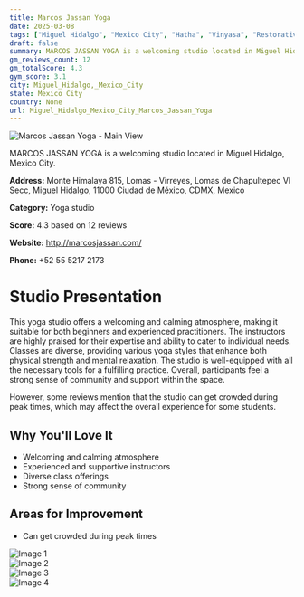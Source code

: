 ```yaml
---
title: Marcos Jassan Yoga
date: 2025-03-08
tags: ["Miguel Hidalgo", "Mexico City", "Hatha", "Vinyasa", "Restorative", "calm atmosphere", "community-focused", "Miguel Hidalgo, Mexico City"]  
draft: false
summary: MARCOS JASSAN YOGA is a welcoming studio located in Miguel Hidalgo, Mexico City.
gm_reviews_count: 12
gm_totalScore: 4.3
gym_score: 3.1
city: Miguel_Hidalgo,_Mexico_City
state: Mexico City
country: None
url: Miguel_Hidalgo_Mexico_City_Marcos_Jassan_Yoga
---
```


<div className="aspect-[16/9] relative my-8">
  <img 
    src="https://lh5.googleusercontent.com/p/AF1QipMisCPz9VHguMPO3u5epXqzffo5OZYNKYbFY21u=w1920-h1080-k-no"
    alt="Marcos Jassan Yoga - Main View"
    className="object-cover absolute inset-0 w-full h-full rounded-lg"
  />
</div>

MARCOS JASSAN YOGA is a welcoming studio located in Miguel Hidalgo, Mexico City.

**Address:** Monte Himalaya 815, Lomas - Virreyes, Lomas de Chapultepec VI Secc, Miguel Hidalgo, 11000 Ciudad de México, CDMX, Mexico

**Category:** Yoga studio

**Score:** 4.3 based on 12 reviews

**Website:** http://marcosjassan.com/

**Phone:** +52 55 5217 2173

# Studio Presentation

This yoga studio offers a welcoming and calming atmosphere, making it suitable for both beginners and experienced practitioners. The instructors are highly praised for their expertise and ability to cater to individual needs. Classes are diverse, providing various yoga styles that enhance both physical strength and mental relaxation. The studio is well-equipped with all the necessary tools for a fulfilling practice. Overall, participants feel a strong sense of community and support within the space.

However, some reviews mention that the studio can get crowded during peak times, which may affect the overall experience for some students.

## Why You'll Love It

- Welcoming and calming atmosphere
- Experienced and supportive instructors
- Diverse class offerings
- Strong sense of community

## Areas for Improvement

- Can get crowded during peak times

<div className="grid grid-cols-1 xl:grid-cols-2 gap-4 my-8">
<div className="aspect-[4/3] relative"><img src="https://lh5.googleusercontent.com/p/AF1QipM0tmzt2L7rv1CHsZsXGdRHf-HWqv80Finw-VvC=w1920-h1080-k-no" alt="Image 1" className="object-cover absolute inset-0 w-full h-full rounded-lg" /></div>
<div className="aspect-[4/3] relative"><img src="https://lh5.googleusercontent.com/p/AF1QipOH96JraYw5IVmAMAWnlusXcUywxrxdeKJe-dQK=w1920-h1080-k-no" alt="Image 2" className="object-cover absolute inset-0 w-full h-full rounded-lg" /></div>
<div className="aspect-[4/3] relative"><img src="https://lh5.googleusercontent.com/p/AF1QipPgcQ7Sy8vS8uqwqgUSltawGvHGmO07Xh5RGpKA=w1920-h1080-k-no" alt="Image 3" className="object-cover absolute inset-0 w-full h-full rounded-lg" /></div>
<div className="aspect-[4/3] relative"><img src="https://lh5.googleusercontent.com/p/AF1QipOXwqih2SrlkEUyCmVCpWXyAP7TxkvttsJfEVJ0=w1920-h1080-k-no" alt="Image 4" className="object-cover absolute inset-0 w-full h-full rounded-lg" /></div>
</div>